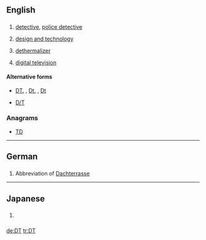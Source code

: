 ==English==
{{wikipedia}}

==={{abbreviation}}===
{{head|en|abbreviation}}

# {{law enforcement}} [[detective]], [[police detective]]
# {{education}} [[design and technology]]
# {{aviation}} [[dethermalizer]]
# [[digital television]]

====Alternative forms====
* {{sense|law enforcement}} [[DT.]] , [[Dt.]] , [[Dt]]
* {{sense|aviation}} [[D/T]]

===Anagrams===
* [[TD#English|TD]]

----

==German==

==={{abbreviation|lang=de}}===
{{head|de|abbreviation}}

# Abbreviation of [[Dachterrasse]]

----
==Japanese==
==={{abbreviation|lang=ja}}===
{{head|ja|initialism}}

# {{slang|lang=ja}} {{abbreviation of|lang=ja|dōtei}} {{gloss|[[どうてい]]}} {{qualifier|[[童貞]]}}

[[de:DT]]
[[tr:DT]]